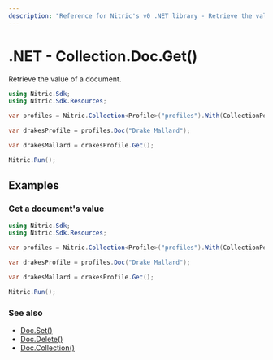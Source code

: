 ```yaml
---
description: "Reference for Nitric's v0 .NET library - Retrieve the value of a document."
---
```


# .NET - Collection.Doc.Get()

Retrieve the value of a document.

```csharp
using Nitric.Sdk;
using Nitric.Sdk.Resources;

var profiles = Nitric.Collection<Profile>("profiles").With(CollectionPermission.Reading);

var drakesProfile = profiles.Doc("Drake Mallard");

var drakesMallard = drakesProfile.Get();

Nitric.Run();
```

## Examples

### Get a document's value

```csharp
using Nitric.Sdk;
using Nitric.Sdk.Resources;

var profiles = Nitric.Collection<Profile>("profiles").With(CollectionPermission.Reading);

var drakesProfile = profiles.Doc("Drake Mallard");

var drakesMallard = drakesProfile.Get();

Nitric.Run();
```

### See also

- [Doc.Set()](./collection-doc-set)
- [Doc.Delete()](./collection-doc-delete)
- [Doc.Collection()](./collection-doc-collection)
